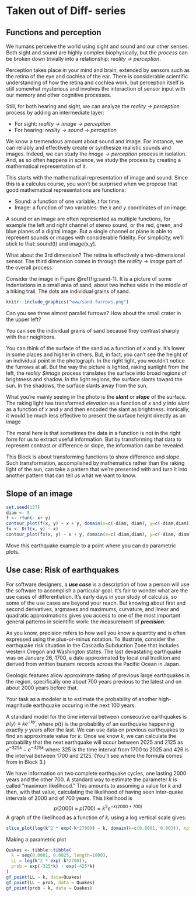 # Taken out of Diff- series



## Functions and perception

<!--
As you know, a function takes one or more inputs and returns a value as output. The functions we examine in CalcZ take *quantities* as inputs and return a *quantity* as an output.
The algorithm that forms the body of the function describes arithmetic and other calculations that can turn the inputs into the output.

On the other hand, we can also use ***tables*** as functions. With a table, you specify the input, look up that input in one of the colums of the table which brings you to the right row. Then read out from that row the value in another column to be the output. The quantitative operation needed for table lookup is simple comparison. The floor/corridor/door metaphor describes table lookup as well as function evaluation.

In the previous block, we constructed functions to represent the patterns seen in data. In one example, we constructed a function $g(t) = A + B e^{-k t}$ to represent the temperature of water cooling in a mug as a function of time. In another example, we summarized the pattern of rising and falling tides.

It's common sense that data is stored in tables. But we could easily represent any smooth mathematical function, such as our basic modeling functions, as a table look-up problem. Indeed, in the era before computers, many mathematical functions were used in exactly this manner: a printed table in which a person could search for a match to the input and retrieve a value for the output.

::: {.todo}
[Picture of some nice old table.]
:::

In the computer era, we still routinely represent functions this way: data stored in computer files. For instance, an MP3 file is not much more than a sequence of numbers that record a complicated function of time: the air pressure variations of sound. Similarly, digital images record functions of $x$ and $y$ over a limited domain. Given $x$ and $y$ as input, you can look up the output by going to the right pixel.

-->

We humans perceive the world using sight and sound and our other senses. Both sight and sound are highly complex biophysically, but the *process* can be broken down trivially into a relationship: *reality $\longrightarrow$ perception*.

Perception takes place in your mind and brain, extended by sensors such as the retina of the eye and cochlea of the ear. There is considerable scientific understanding of how the retina and cochlea work, but perception itself is still somewhat mysterious and involves the interaction of sensor input with our memory and other cognitive processes.

Still, for both hearing and sight, we can analyze the *reality $\longrightarrow$ perception* process by adding an intermediate layer:

- For sight: *reality $\longrightarrow$ image $\longrightarrow$ perception*
- For hearing: *reality $\longrightarrow$ sound $\longrightarrow$ perception*

We know a tremendous amount about sound and image. For instance, we can reliably and effectively create or synthesize realistic sounds and images. Indeed, we can study the *image $\longrightarrow$ perception* process in isolation. And, as so often happens in science, we study the process by creating a mathematical representation of it.

This starts with the mathematical representation of image and sound. Since this is a calculus course, you won't be surprised when we propose that good mathematical representations are functions:

- Sound: a function of one variable, $t$ for time.
- Image: a function of two variables: the $x$ and $y$ coordinates of an image.

A sound or an image are often represented as multiple functions, for example the left and right channel of stereo sound, or the red, green, and blue planes of a digital image. But a single channel or plane is able to represent sounds or images with considerable fidelity. For simplicity, we'll stick to that: sound(t) and image(x,y).

What about the 3rd dimension? The retina is effectively a two-dimensional sensor. The third dimension comes in through the *reality $\longrightarrow$ image* part of the overall process.

Consider the image in Figure \@ref{fig:sand-1}. It is a picture of some indentations in a small area of sand, about two inches wide in the middle of a hiking trail. The dots are individual grains of sand.

```r
knitr::include_graphics("www/sand-furrows.png")
```

Can you see three almost parallel furrows? How about the small crater in the upper left?

You can see the individual grains of sand because they contrast sharply with their neighbors.


You can think of the surface of the sand as a function of $x$ and $y$. It's lower in some places and higher in others. But, in fact, you can't see the height of an individual point in the photograph. In the right light, you wouldn't notice the furrows at all. But the way the picture is lighted, raking sunlight from the left, the *reality $\longrightarrow image* process translates the surface into broad regions of brightness and shadow. In the light regions, the surface slants toward the sun. In the shadows, the surface slants away from the sun.

What you're mainly seeing in the photo is the ***slant*** or ***slope*** of the surface. The raking light has transformed *elevation* as a function of $x$ and $y$ into *slant* as a function of $x$ and $y$ and then encoded the slant as brightness. Ironically, it would be much less effective to present the surface height directly as an image

The moral here is that sometimes the data in a function is not in the right form for us to extract useful information. But by transforming that data to represent contrast or difference or slope, the information can be revealed.

This Block is about transforming functions to show difference and slope. Such transformation, accomplished by mathematics rather than the raking light of the sun, can take a pattern that we're presented with and turn it into another pattern that can tell us what we want to know.

## Slope of an image

```r
set.seed(137)
diam <- 8
f <- rfun(~ x+ y)
contour_plot(f(x, y) ~ x + y, domain(x=c(-diam, diam), y=c(-diam,diam)), contours_at = -100, fill_alpha=1, contour_color=NA, n_fill=500, fill_scale=ggplot2::scale_fill_grey())
fx <- D(f(x, y) ~ x)
contour_plot(fx(x, y) ~ x + y, domain(x=c(-diam,diam), y=c(-diam, diam)), contours_at = -100, fill_alpha=1, contour_color=NA, n_fill=500, fill_scale=ggplot2::scale_fill_grey())
```



::: {.todo}
Move this earthquake example to a point where you can do parametric plots.

:::



## Use case: Risk of earthquakes

For software designers, a ***use case*** is a description of how a person will use the software to accomplish a particular goal. It's fair to wonder what are the use cases of differentiation. It's early days in your study of calculus, so some of the use cases are beyond your reach. But knowing about first and second derivatives, argmaxes and maximums, curvature, and linear and quadratic approximations gives you access to one of the most important general patterns in scientific work: the measurement of ***precision***.

As you know, precision refers to how well you know a quantity and is often expressed using the plus-or-minus notation. To illustrate, consider the earthquake risk situation in the Cascadia Subduction Zone that includes western Oregon and Washington states. The last devastating earthquake was on January 26, 1700, a date approximated by local oral tradition and derived from written tsunami records across the Pacific Ocean in Japan.

Geologic features allow approximate dating of previous large earthquakes in the region, specifically one about 700 years previous to the latest and on about 2000 years before that. 
<!-- https://agupubs.onlinelibrary.wiley.com/doi/epdf/10.1029/97RG00222 section 6.3 -->

Your task as a modeler is to estimate the probability of another high-magnitude earthquake occuring in the next 100 years.

A standard model for the time interval between consecutive earthquakes is $p(y) \equiv k e^{-ky}$, where $p(t)$ is the probability of an earthquake happening exactly $y$ years after the last. We can use data on previous earthquakes to find an approximate value for $k$. Once we know $k$, we can calculate the probability that the next earthquake will occur between 2025 and 2125 as $e^{-325 k} - e^{-425 k}$ where 325 is the time interval from 1700 to 2025 and 426 is the interval between 1700 and 2125. (You'll see where the formula comes from in Block 3.)

We have information on two complete earthquake cycles, one lasting 2000 years and the other 700. A standard way to estimate the parameter $k$ is called "maximum likelihood." This amounts to assuming a value for $k$ and then, with that value, calculating the likelihood of having seen inter-quake intervals of 2000 and of 700 years. This likelihood is
$$p(2000) \times p(700) = k^2 e^{-k (2000 + 700)}$$ A graph of the likelihood as a function of $k$, using a log vertical scale gives:

```r
slice_plot(log(k^2 * exp(-k*2700)) ~ k, domain(k=c(0.0001, 0.003)), npts=500)
```
Making a parametric plot

```r
Quakes <- tibble::tibble(
  k = seq(0.0001, 0.0025, length=1000),
  LL = log(k^2 * exp(-k*2700)),
  prob = exp(-325*k) - exp(-425*k)         
)
gf_point(LL ~ k, data=Quakes)
gf_point(LL ~ prob, data = Quakes)
gf_point(prob ~ k, data = Quakes)
```
